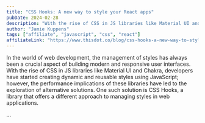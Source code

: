 ```yaml
---
title: "CSS Hooks: A new way to style your React apps"
pubDate: 2024-02-28
description: "With the rise of CSS in JS libraries like Material UI and Chakra, developers have started creating dynamic and reusable styles using JavaScript; however, the performance implications of these libraries have led to the exploration of alternative solutions. One such solution is CSS Hooks, a library that offers a different approach to managing styles in web applications."
author: "Jamie Kuppens"
tags: ["affiliate", "javascript", "css", "react"]
affiliateLink: "https://www.thisdot.co/blog/css-hooks-a-new-way-to-style-your-react-apps"
---
```


In the world of web development, the management of styles has always been a
crucial aspect of building modern and responsive user interfaces. With the rise
of CSS in JS libraries like Material UI and Chakra, developers have started
creating dynamic and reusable styles using JavaScript; however, the performance
implications of these libraries have led to the exploration of alternative
solutions. One such solution is CSS Hooks, a library that offers a different
approach to managing styles in web applications.

...
